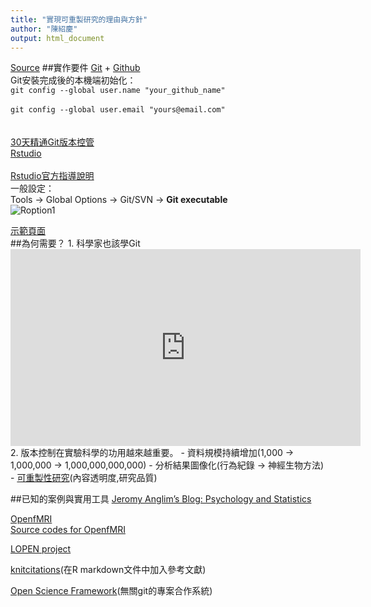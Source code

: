 ```yaml
---
title: "實現可重製研究的理由與方針"
author: "陳紹慶"
output: html_document
---
```

[Source](https://github.com/SCgeeker/Reproducible-Think)
##實作要件
[Git](http://git-scm.com/) + [Github](https://github.com/)  
Git安裝完成後的本機端初始化：  
`git config --global user.name "your_github_name"`  
</br>
`git config --global user.email "yours@email.com"`  
</br>
</br>
[30天精通Git版本控管](https://github.com/doggy8088/Learn-Git-in-30-days)
</br>
[Rstudio](http://www.rstudio.com/)  
</br>
[Rstudio官方指導說明](https://support.rstudio.com/hc/en-us/articles/200532077-Version-Control-with-Git-and-SVN?version=0.98.1103&mode=desktop)
</br>
一般設定：  
Tools -> Global Options -> Git/SVN -> **Git executable**  
![Roption1](http://kukekko.web.fc2.com/contents/techillust/RL/RStudio/Function/Tools_GlobalOptions/Images/GitSVN.png)

[示範頁面](test.html)
</br>
##為何需要？
1. 科學家也該學Git  </br>
<iframe width="560" height="315" src="https://www.youtube.com/embed/uNSVvpSotTw?list=PLSxoRcsvTAqBWzNFvRUKAZXGyfJRIVGSz" frameborder="0" allowfullscreen></iframe></br>
2. 版本控制在實驗科學的功用越來越重要。
  - 資料規模持續增加(1,000 -> 1,000,000 -> 1,000,000,000,000)
  - 分析結果圖像化(行為紀錄 -> 神經生物方法)
  - [可重製性研究](http://scgeeker.github.io/ActObj2014/index-CCU.html#40)(內容透明度,研究品質)

##已知的案例與實用工具
[Jeromy Anglim's Blog: Psychology and Statistics](http://jeromyanglim.blogspot.tw/)  

[OpenfMRI](https://openfmri.org/)  
[Source codes for OpenfMRI](https://github.com/poldrack/openfmri)  

[LOPEN project](http://lopen.linguistics.ntu.edu.tw/)

[knitcitations](https://github.com/cboettig/knitcitations)(在R markdown文件中加入參考文獻)  

[Open Science Framework](https://osf.io)(無關git的專案合作系統)

